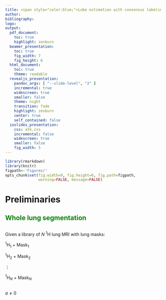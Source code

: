 ```yaml
---
title: <span style="color:blue;">Lobe estimation with consensus labeling</span>
author:
bibliography:
logo:
output:
  pdf_document:
    toc: true
    highlight: zenburn
  beamer_presentation:
    toc: true
    fig_width: 7
    fig_height: 6
  html_document:
    toc: true
    theme: readable
  revealjs_presentation:
    pandoc_args: [ "--slide-level", "2" ]
    incremental: true
    widescreen: true
    smaller: false
    theme: night
    transition: fade
    highlight: zenburn
    center: true
    self_contained: false
  ioslides_presentation:
    css: atk.css
    incremental: false
    widescreen: true
    smaller: false
    fig_width: 5
---
```


```r
library(rmarkdown)
library(knitr)
figpath<-'Figures/'
opts_chunk$set(fig.width=9, fig.height=6, fig.path=figpath,
               warning=FALSE, message=FALSE)
```


# Preliminaries

## <span style="color:green;">Whole lung segmentation</span>

##

Given a library of $N$ $^1$H lung MRI with lung masks:

$^1$H$_1$ + Mask$_1$

$^1$H$_2$ + Mask$_2$

$\vdots$

$^1$H$_N$ + Mask$_N$



##

$a \ne 0$


